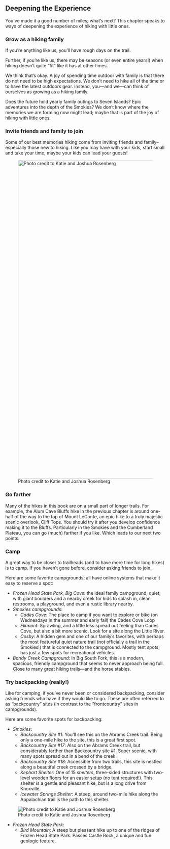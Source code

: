 ## Deepening the Experience

You've made it a good number of miles; what's next? This chapter speaks to ways of deepening the experience of hiking with little ones.

### Grow as a hiking family

If you're anything like us, you'll have rough days on the trail. 

Further, if you're like us, there may be seasons (or even entire years!) when hiking doesn't quite "fit" like it has at other times.

We think that's okay. A joy of spending time outdoor with family is that there do not need to be high expectations. 
We don't need to hike all of the time or to have the latest outdoors gear. Instead, you---and we---can think of ourselves as growing as a hiking family. 

Does the future hold yearly family outings to Seven Islands? Epic adventures into the depth of the Smokies? We don't know where the memories we are forming now might lead; maybe that is part of the joy of hiking with little ones.

### Invite friends and family to join

Some of our best memories hiking come from inviting friends and family–especially those new to hiking. Like you may have with your kids, start small and take your time; maybe your kids can lead your guests!

![Photo credit to Katie and Joshua Rosenberg](img/kids-leconte.jpeg){width="1000"}

### Go farther

Many of the hikes in this book are on a small part of longer trails. For example, the Alum Cave Bluffs hike in the previous chapter is around one-half of the way to the top of Mount LeConte, an epic hike to a truly majestic scenic overlook, Cliff Tops. You should try it after you develop confidence making it to the Bluffs. Particularly in the Smokies and the Cumberland Plateau, you can go (much) farther if you like. Which leads to our next two points.

### Camp

A great way to be closer to trailheads (and to have more time for long hikes) is to camp. If you haven't gone before, consider asking friends to join. 

Here are some favorite campgrounds; all have online systems that make it easy to reserve a spot:

-   *Frozen Head State Park, Big Cove*: the ideal family campground, quiet, with giant boulders and a nearby creek for kids to splash in, clean restrooms, a playground, and even a rustic library nearby.
-   *Smokies campgrounds*:
    -   *Cades Cove*: The place to camp if you want to explore or bike (on Wednesdays in the summer and early fall) the Cades Cove Loop
    -   *Elkmont*: Sprawling, and a little less spread out feeling than Cades Cove, but also a bit more scenic. Look for a site along the Little River.
    -   *Cosby*: A hidden gem and one of our family's favorites, with perhaps the most featureful quiet nature trail (not officially a trail in the Smokies!) that is connected to the campground. Mostly tent spots; has just a few spots for recreational vehicles.
-   *Bandy Creek Campground*: In Big South Fork, this is a modern, spacious, friendly campground that seems to never approach being full. Close to many great hiking trails---and the horse stables.

### Try backpacking (really!)

Like for camping, if you've never been or considered backpacking, consider asking friends who have if they would like to go. These are often referred to as "backcountry" sites (in contrast to the "frontcountry" sites in campgrounds). 

Here are some favorite spots for backpacking:

- *Smokies*:
	-   *Backcountry Site #1*: You'll see this on the Abrams Creek trail. Being only a one-mile hike to the site, this is a great first spot. 
	-   *Backcountry Site #17*: Also on the Abrams Creek trail, but considerably farther than Backcountry site #1. Super scenic, with many spots spread out in a bend of the creek.
	-   *Backcountry Site #18*: Accessible from two trails, this site is nestled along a beautiful creek crossed by a bridge.
	-   *Kephart Shelter*: One of 15 *shelters*, three-sided structures with two-level wooden floors for an easier setup (no tent required!). This shelter is a gentle and pleasant hike, but is a long drive from Knoxville.
	-   *Icewater Springs Shelter*: A steep, around two-mile hike along the Appalachian trail is the path to this shelter.

![Photo credit to Katie and Joshua Rosenberg](img/leconte-summit.jpeg)

- *Frozen Head State Park*:
	- *Bird Mountain*: A steep but pleasant hike up to one of the ridges of Frozen Head State Park. Passes Castle Rock, a unique and fun geologic feature.
